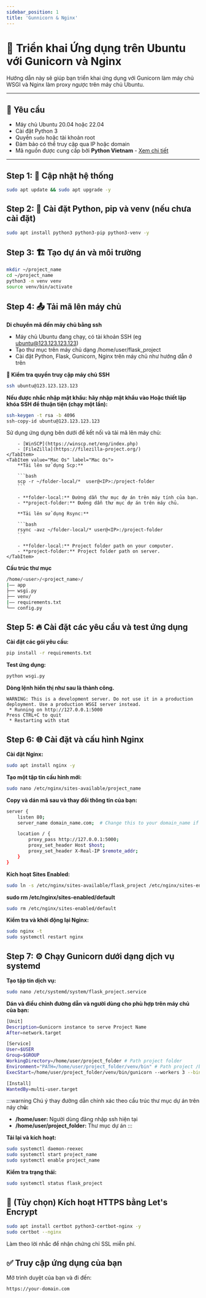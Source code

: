 ```yaml
---
sidebar_position: 1
title: 'Gunnicorn & Nginx'
---
```



# 🚀 Triển khai Ứng dụng trên Ubuntu với Gunicorn và Nginx

Hướng dẫn này sẽ giúp bạn triển khai ứng dụng với Gunicorn làm máy chủ WSGI và Nginx làm proxy ngược trên máy chủ Ubuntu.

---

## 🧰 Yêu cầu

- Máy chủ Ubuntu 20.04 hoặc 22.04
- Cài đặt Python 3
- Quyền `sudo` hoặc tài khoản root
- Đảm bảo có thể truy cập qua IP hoặc domain
- Mã nguồn được cung cấp bởi **Python Vietnam** - [Xem chi tiết](https://pythonvn.com/ecom-python/)

---

## Step 1: 🔧 Cập nhật hệ thống

```bash
sudo apt update && sudo apt upgrade -y
```

## Step 2: 🐍 Cài đặt Python, pip và venv (nếu chưa cài đặt)

```bash
sudo apt install python3 python3-pip python3-venv -y
```

## Step 3: 🏗️ Tạo dự án và môi trường

```bash
mkdir ~/project_name
cd ~/project_name
python3 -m venv venv
source venv/bin/activate
```

## Step 4: 📤 Tải mã lên máy chủ

**Di chuyển mã đến máy chủ bằng ssh**

- Máy chủ Ubuntu đang chạy, có tài khoản SSH (eg ubuntu@123.123.123.123)
- Tạo thư mục trên máy chủ dạng /home/user/flask_project
- Cài đặt Python, Flask, Gunicorn, Nginx trên máy chủ như hướng dẫn ở trên

**🔑 Kiểm tra quyền truy cập máy chủ SSH**

```bash
ssh ubuntu@123.123.123.123
```

**Nếu được nhắc nhập mật khẩu: hãy nhập mật khẩu vào Hoặc thiết lập khóa SSH để thuận tiện (chạy một lần):**

```bash
ssh-keygen -t rsa -b 4096
ssh-copy-id ubuntu@123.123.123.123
```

<Tabs>
    <TabItem value="Window" label="Window" default>
        Sử dụng ứng dụng bên dưới để kết nối và tải mã lên máy chủ:

        - [WinSCP](https://winscp.net/eng/index.php)
        - [FileZilla](https://filezilla-project.org/)
    </TabItem>
    <TabItem value="Mac Os" label="Mac Os">
        **Tải lên sử dụng Scp:**

        ```bash
        scp -r ~/folder-local/*  user@<IP>:/project-folder
        ```

        - **folder-local:** Đường dẫn thư mục dự án trên máy tính của bạn.
        - **project-folder:** Đường dẫn thư mục dự án trên máy chủ.

        **Tải lên sử dụng Rsync:**

        ```bash
        rsync -avz ~/folder-local/* user@<IP>:/project-folder
        ```

        - **folder-local:** Project folder path on your computer.
        - **project-folder:** Project folder path on server.
    </TabItem>
</Tabs>

**Cấu trúc thư mục**

```bash
/home/<user>/<project_name>/
|–– app
├── wsgi.py
├── venv/
|–– requirements.txt
└── config.py
```

## Step 5: 🔥 Cài đặt các yêu cầu và test ứng dụng

**Cài đặt các gói yêu cầu:**

```bash
pip install -r requirements.txt
```

**Test ứng dụng:**

```bash
python wsgi.py
```

**Dòng lệnh hiển thị như sau là thành công.**

```shell
WARNING: This is a development server. Do not use it in a production deployment. Use a production WSGI server instead.
 * Running on http://127.0.0.1:5000
Press CTRL+C to quit
 * Restarting with stat
```

## Step 6: 🌐 Cài đặt và cấu hình Nginx

**Cài đặt Nginx:**

```bash
sudo apt install nginx -y
```

**Tạo một tập tin cấu hình mới:**

```bash
sudo nano /etc/nginx/sites-available/project_name
```

**Copy và dán mã sau và thay đổi thông tin của bạn:**

```bash
server {
    listen 80;
    server_name domain_name.com;  # Change this to your domain_name if you have one

    location / {
        proxy_pass http://127.0.0.1:5000;
        proxy_set_header Host $host;
        proxy_set_header X-Real-IP $remote_addr;
    }
}
```

**Kích hoạt Sites Enabled:**

```bash
sudo ln -s /etc/nginx/sites-available/flask_project /etc/nginx/sites-enabled
```

**sudo rm /etc/nginx/sites-enabled/default**

```bash
sudo rm /etc/nginx/sites-enabled/default
```

**Kiểm tra và khởi động lại Nginx:**

```bash
sudo nginx -t
sudo systemctl restart nginx
```

## Step 7: ⚙️ Chạy Gunicorn dưới dạng dịch vụ systemd

**Tạo tập tin dịch vụ:**

```bash
sudo nano /etc/systemd/system/flask_project.service
```

**Dán và điều chỉnh đường dẫn và người dùng cho phù hợp trên máy chủ của bạn:**

```bash
[Unit]
Description=Gunicorn instance to serve Project Name
After=network.target

[Service]
User=$USER
Group=$GROUP
WorkingDirectory=/home/user/project_folder # Path project folder
Environment="PATH=/home/user/project_folder/venv/bin" # Path project /bin
ExecStart=/home/user/project_folder/venv/bin/gunicorn --workers 3 --bind unix:project_name.sock -m 007 wsgi:app --access-logfile /home/user/project_folder/log/access.log --error-logfile /home/user/project_folder/log/error.log

[Install]
WantedBy=multi-user.target
```

:::warning
Chú ý thay đường dẫn chính xác theo cấu trúc thư mục dự án trên náy ch**ủ:**
- **/home/user:** Người dùng đăng nhập ssh hiện tại
- **/home/user/project_folder:** Thư mục dự án
:::

**Tải lại và kích hoạt:**

```bash
sudo systemctl daemon-reexec
sudo systemctl start project_name
sudo systemctl enable project_name
```

**Kiểm tra trạng thái:**

```bash
sudo systemctl status flask_project
```

## 🔐 (Tùy chọn) Kích hoạt HTTPS bằng Let's Encrypt

```bash
sudo apt install certbot python3-certbot-nginx -y
sudo certbot --nginx
```

Làm theo lời nhắc để nhận chứng chỉ SSL miễn phí.

## ✅ Truy cập ứng dụng của bạn

Mở trình duyệt của bạn và đi đến:

```bash
https://your-domain.com
```